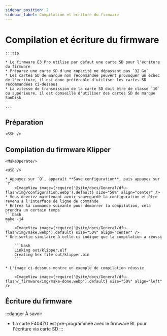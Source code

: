 ```yaml
---
sidebar_position: 2
sidebar_label: Compilation et écriture du firmware
---
```







# Compilation et écriture du firmware

    :::tip

    * Le firmware E3 Pro utilise par défaut une carte SD pour l'écriture du firmware
    * Préparez une carte SD d'une capacité ne dépassant pas `32 Go`
    * Les cartes SD de marque non recommandée peuvent provoquer un échec de l'écriture, il est donc préférable d'utiliser les cartes SD recommandées ci-dessous
    * La vitesse de transmission de la carte SD doit être de classe `10` ou supérieure, il est conseillé d'utiliser des cartes SD de marque SanDisk

    :::



## Préparation

    <SSH />

## Compilation du firmware Klipper

    <MakeOperate/>

    <USB />

    * Appuyez sur `Q`, apparaît **Save configuration**, puis appuyez sur `Y`
        <ImageView image={require('@site/docs/General/dfu-flash/img/configuration.webp').default} size="50%" align="center" />
    * Vous devriez maintenant avoir sauvegardé la configuration et être revenu à l'interface de ligne de commande
    * Entrez la commande suivante pour démarrer la compilation, cela prendra un certain temps
    ```bash
    make -j4
    ```
        <ImageView image={require('@site/docs/General/dfu-flash/img/make.webp').default} size="50%" align="center" />
    * Une sortie similaire à celle-ci indique que la compilation a réussi

        ```bash
        Linking out/klipper.elf
        Creating hex file out/klipper.bin
        ```
        
    * L'image ci-dessous montre un exemple de compilation réussie

        <ImageView image={require('@site/docs/General/dfu-flash/_firmware/img/make-done.webp').default} size="50%" align="left" />

## Écriture du firmware

:::danger À savoir
* La carte F404ZG est pré-programmée avec le firmware BL pour l'écriture via carte SD
:::

    <TF />
